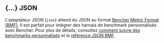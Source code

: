 ## \{...\} JSON

L'adaptateur JSON (`json`) attend du JSON au format [Bencher Metric Format (BMF)][bmf].
Il est parfait pour intégrer des harnais de benchmark personnalisés avec Bencher.
Pour plus de détails, consultez [comment suivre des benchmarks personnalisés][benchmarks personnalisés]
et la [référence JSON BMF][bmf].

[bmf]: /fr/docs/reference/bencher-metric-format/
[benchmarks personnalisés]: /fr/docs/how-to/track-custom-benchmarks/